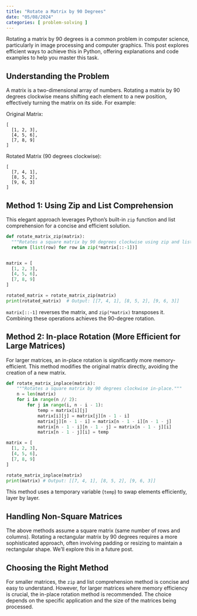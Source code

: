 ```yaml
---
title: "Rotate a Matrix by 90 Degrees"
date: "05/08/2024"
categories: [ problem-solving ]
---
```


Rotating a matrix by 90 degrees is a common problem in computer science, particularly in image processing and computer graphics.  This post explores efficient ways to achieve this in Python, offering explanations and code examples to help you master this task.

## Understanding the Problem

A matrix is a two-dimensional array of numbers. Rotating a matrix by 90 degrees clockwise means shifting each element to a new position, effectively turning the matrix on its side.  For example:

Original Matrix:

```
[
  [1, 2, 3],
  [4, 5, 6],
  [7, 8, 9]
]
```

Rotated Matrix (90 degrees clockwise):

```
[
  [7, 4, 1],
  [8, 5, 2],
  [9, 6, 3]
]
```

## Method 1: Using Zip and List Comprehension

This elegant approach leverages Python's built-in `zip` function and list comprehension for a concise and efficient solution.

```python
def rotate_matrix_zip(matrix):
  """Rotates a square matrix by 90 degrees clockwise using zip and list comprehension."""
  return [list(row) for row in zip(*matrix[::-1])]


matrix = [
  [1, 2, 3],
  [4, 5, 6],
  [7, 8, 9]
]

rotated_matrix = rotate_matrix_zip(matrix)
print(rotated_matrix)  # Output: [[7, 4, 1], [8, 5, 2], [9, 6, 3]]
```

`matrix[::-1]` reverses the matrix, and `zip(*matrix)` transposes it.  Combining these operations achieves the 90-degree rotation.


## Method 2:  In-place Rotation (More Efficient for Large Matrices)

For larger matrices, an in-place rotation is significantly more memory-efficient. This method modifies the original matrix directly, avoiding the creation of a new matrix.

```python
def rotate_matrix_inplace(matrix):
    """Rotates a square matrix by 90 degrees clockwise in-place."""
    n = len(matrix)
    for i in range(n // 2):
        for j in range(i, n - i - 1):
            temp = matrix[i][j]
            matrix[i][j] = matrix[j][n - 1 - i]
            matrix[j][n - 1 - i] = matrix[n - 1 - i][n - 1 - j]
            matrix[n - 1 - i][n - 1 - j] = matrix[n - 1 - j][i]
            matrix[n - 1 - j][i] = temp

matrix = [
  [1, 2, 3],
  [4, 5, 6],
  [7, 8, 9]
]

rotate_matrix_inplace(matrix)
print(matrix) # Output: [[7, 4, 1], [8, 5, 2], [9, 6, 3]]
```

This method uses a temporary variable (`temp`) to swap elements efficiently, layer by layer.


## Handling Non-Square Matrices

The above methods assume a square matrix (same number of rows and columns).  Rotating a rectangular matrix by 90 degrees requires a more sophisticated approach, often involving padding or resizing to maintain a rectangular shape.  We'll explore this in a future post.


##  Choosing the Right Method

For smaller matrices, the `zip` and list comprehension method is concise and easy to understand.  However, for larger matrices where memory efficiency is crucial, the in-place rotation method is recommended.  The choice depends on the specific application and the size of the matrices being processed.

